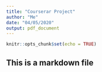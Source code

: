 ```yaml
---
title: "Courserar Project"
author: "Me"
date: "04/05/2020"
output: pdf_document
---
```


```r
knitr::opts_chunk$set(echo = TRUE)
```

## This is a markdown file